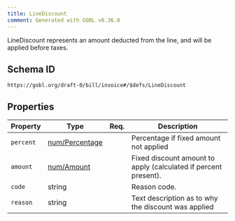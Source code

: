 ```yaml
---
title: LineDiscount
comment: Generated with GOBL v0.36.0
---
```


LineDiscount represents an amount deducted from the line, and will be applied before taxes.

## Schema ID

`https://gobl.org/draft-0/bill/invoice#/$defs/LineDiscount`

## Properties

| Property  | Type                                      | Req. | Description                                                     |
|-----------|-------------------------------------------|------|-----------------------------------------------------------------|
| `percent` | [num/Percentage](/draft-0/num/percentage) |      | Percentage if fixed amount not applied                          |
| `amount`  | [num/Amount](/draft-0/num/amount)         |      | Fixed discount amount to apply (calculated if percent present). |
| `code`    | string                                    |      | Reason code.                                                    |
| `reason`  | string                                    |      | Text description as to why the discount was applied             |

